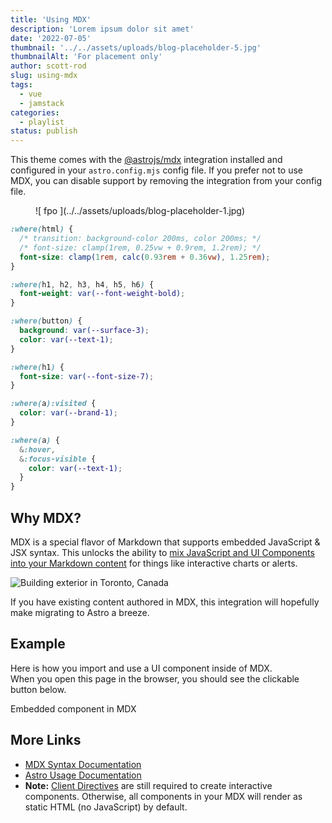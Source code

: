 ```yaml
---
title: 'Using MDX'
description: 'Lorem ipsum dolor sit amet'
date: '2022-07-05'
thumbnail: '../../assets/uploads/blog-placeholder-5.jpg'
thumbnailAlt: 'For placement only'
author: scott-rod
slug: using-mdx
tags:
  - vue
  - jamstack
categories:
  - playlist
status: publish
---
```


This theme comes with the [@astrojs/mdx](https://docs.astro.build/en/guides/integrations-guide/mdx/) integration installed and configured in your `astro.config.mjs` config file. If you prefer not to use MDX, you can disable support by removing the integration from your config file.

<Figure frame gridColumn="full-width" caption="The quick brown fox jumps over the lazy dog">![ fpo ](../../assets/uploads/blog-placeholder-1.jpg)</Figure>

```css
:where(html) {
  /* transition: background-color 200ms, color 200ms; */
  /* font-size: clamp(1rem, 0.25vw + 0.9rem, 1.2rem); */
  font-size: clamp(1rem, calc(0.93rem + 0.36vw), 1.25rem);
}

:where(h1, h2, h3, h4, h5, h6) {
  font-weight: var(--font-weight-bold);
}

:where(button) {
  background: var(--surface-3);
  color: var(--text-1);
}

:where(h1) {
  font-size: var(--font-size-7);
}

:where(a):visited {
  color: var(--brand-1);
}

:where(a) {
  &:hover,
  &:focus-visible {
    color: var(--text-1);
  }
}
```

## Why MDX?

MDX is a special flavor of Markdown that supports embedded JavaScript & JSX syntax. This unlocks the ability to [mix JavaScript and UI Components into your Markdown content](https://docs.astro.build/en/guides/markdown-content/#mdx-features) for things like interactive charts or alerts.

![Building exterior in Toronto, Canada](../../assets/uploads/building-exterior.webp)

If you have existing content authored in MDX, this integration will hopefully make migrating to Astro a breeze.

## Example

Here is how you import and use a UI component inside of MDX.  
When you open this page in the browser, you should see the clickable button below.


<HeaderLink href="#" onclick="alert('clicked!')">
	Embedded component in MDX
</HeaderLink>

## More Links

- [MDX Syntax Documentation](https://mdxjs.com/docs/what-is-mdx)
- [Astro Usage Documentation](https://docs.astro.build/en/guides/markdown-content/#markdown-and-mdx-pages)
- **Note:** [Client Directives](https://docs.astro.build/en/reference/directives-reference/#client-directives) are still required to create interactive components. Otherwise, all components in your MDX will render as static HTML (no JavaScript) by default.
